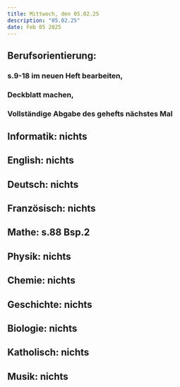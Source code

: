 ```yaml
---
title: Mittwoch, den 05.02.25
description: "05.02.25"
date: Feb 05 2025
---
```

## Berufsorientierung: 
###    s.9-18 im neuen Heft bearbeiten,
###    Deckblatt machen, 
###    Vollständige Abgabe des gehefts nächstes Mal
## Informatik: nichts
## English: nichts
## Deutsch: nichts
## Französisch: nichts
## Mathe: s.88 Bsp.2
## Physik: nichts
## Chemie: nichts
## Geschichte: nichts
## Biologie: nichts
## Katholisch: nichts
## Musik: nichts